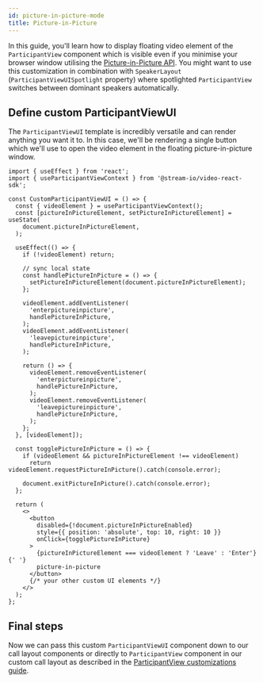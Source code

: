 ```yaml
---
id: picture-in-picture-mode
title: Picture-in-Picture
---
```


In this guide, you'll learn how to display floating video element of the `ParticipantView` component which is visible even if you minimise your browser window utilising the [Picture-in-Picture API](https://developer.mozilla.org/en-US/docs/Web/API/Picture-in-Picture_API). You might want to use this customization in combination with `SpeakerLayout` (`ParticipantViewUISpotlight` property) where spotlighted `ParticipantView` switches between dominant speakers automatically.

## Define custom ParticipantViewUI

The `ParticipantViewUI` template is incredibly versatile and can render anything you want it to. In this case, we'll be rendering a single button which we'll use to open the video element in the floating picture-in-picture window.

```tsx
import { useEffect } from 'react';
import { useParticipantViewContext } from '@stream-io/video-react-sdk';

const CustomParticipantViewUI = () => {
  const { videoElement } = useParticipantViewContext();
  const [pictureInPictureElement, setPictureInPictureElement] = useState(
    document.pictureInPictureElement,
  );

  useEffect(() => {
    if (!videoElement) return;

    // sync local state
    const handlePictureInPicture = () => {
      setPictureInPictureElement(document.pictureInPictureElement);
    };

    videoElement.addEventListener(
      'enterpictureinpicture',
      handlePictureInPicture,
    );
    videoElement.addEventListener(
      'leavepictureinpicture',
      handlePictureInPicture,
    );

    return () => {
      videoElement.removeEventListener(
        'enterpictureinpicture',
        handlePictureInPicture,
      );
      videoElement.removeEventListener(
        'leavepictureinpicture',
        handlePictureInPicture,
      );
    };
  }, [videoElement]);

  const togglePictureInPicture = () => {
    if (videoElement && pictureInPictureElement !== videoElement)
      return videoElement.requestPictureInPicture().catch(console.error);

    document.exitPictureInPicture().catch(console.error);
  };

  return (
    <>
      <button
        disabled={!document.pictureInPictureEnabled}
        style={{ position: 'absolute', top: 10, right: 10 }}
        onClick={togglePictureInPicture}
      >
        {pictureInPictureElement === videoElement ? 'Leave' : 'Enter'}{' '}
        picture-in-picture
      </button>
      {/* your other custom UI elements */}
    </>
  );
};
```

## Final steps

Now we can pass this custom `ParticipantViewUI` component down to our call layout components or directly to `ParticipantView` component in our custom call layout as described in the [ParticipantView customizations guide](../../ui-cookbook/participant-view-customizations).
